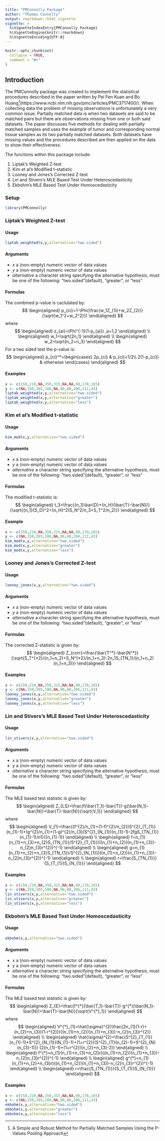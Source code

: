 ```yaml
---
title: "PMConnolly Package"
author: "Thomas Connolly"
output: rmarkdown::html_vignette
vignette: >
  %\VignetteIndexEntry{PMConnolly Package}
  %\VignetteEngine{knitr::rmarkdown}
  %\VignetteEncoding{UTF-8}
---
```


```r
knitr::opts_chunk$set(
  collapse = TRUE,
  comment = "#>"
)
```

## Introduction

The PMConnolly package was created to implement the statistical procedures described in the paper written by Pei Fen Kuan and Bo Huang^[A Simple and Robust Method for Partially Matched Samples Using the P-Values Pooling Approach](https://www.ncbi.nlm.nih.gov/pmc/articles/PMC3717400/). When collecting data the problem of missing observations is unfortunately a very common issue. Partially matched data is when two datasets are said to be matched pairs but there are observations missing from one or both said datasets. The paper discusses five methods for dealing with partially matched samples and uses the example of tumor and corresponding normal tissue samples as its two partially matched datasets. Both datasets have missing values and the procedures described are then applied on the data to show their effectiveness.

The functions within this package include:

1. Liptak's Weighted Z-test
1. Kim et al's Modified t-statistic
1. Looney and Jones's Corrected Z-test
1. Lin and Stivers's MLE Based Test Under Heteroscedasticity
1. Ekbohm's MLE Based Test Under Homoscedasticity

### Setup
```r
library(PMConnolly)
```

### Liptak's Weighted Z-test

#### Usage
```r
liptak_weighted(x,y,alternative="two.sided")
```

#### Arguments
* $x$ a (non-empty) numeric vector of data values
* $y$ a (non-empty) numeric vector of data values
* *alternative* a character string specifying the alternative hypothesis, must be one of the following: "two.sided"(default), "greater", or "less"

#### Formulas 
The combined p-value is caclulated by:
$$
\begin{aligned}
 p_{ci}=1-\Phi(\frac{w_1Z_{1i}+w_2Z_{2i}}{\sqrt{w_1^2+w_2^2}})
\end{aligned}
$$
where
$$
\begin{aligned}
z_{ai}=\Phi^{-1}(1-p_{ai})
,a=1,2
\end{aligned}
\\
\begin{aligned}
w_1=\sqrt{2n_1}
\end{aligned}
\\
\begin{aligned}
w_2=\sqrt{n_2+n_3}
\end{aligned}
$$
For a two sided test the p-value is:
$$
\begin{aligned}
p_{ci}^*=\begin{cases} 2p_{ci} & p_{ci}<1/2\\
2(1-p_{ci}) & otherwise
\end{cases}
\end{aligned}
$$

#### Examples
```r
x <- c(150,210,NA,350,315,NA,NA,98,170,165)
y <- c(NA,150,305,180,NA,90,80,206,111,43)
liptak_weighted(x,y,alternative="two.sided")
liptak_weighted(x,y,alternative="greater")
liptak_weighted(x,y,alternative="less")
```

### Kim et al's Modified t-statistic

#### Usage
```r
kim_mod(x,y,alternative="two.sided")
```

#### Arguments
* $x$ a (non-empty) numeric vector of data values
* $y$ a (non-empty) numeric vector of data values
* *alternative* a character string specifying the alternative hypothesis, must be one of the following: "two.sided"(default), "greater", or "less"

#### Formulas
The modified t-statistic is:
$$
\begin{aligned}
 t_3=\frac{{n_1}\bar{D}+{n_H}(\bar{T}-\bar{N})}{\sqrt{{n_1}{S_D}^2+{n_H}^2(S_N^2/n_3+S_T^2/n_2)}}
\end{aligned}
$$

#### Example
```r
x <- c(150,210,NA,350,315,NA,NA,98,170,165)
y <- c(NA,150,305,180,NA,90,80,206,111,43)
kim_mod(x,y,alternative="two.sided")
kim_mod(x,y,alternative="greater")
kim_mod(x,y,alternative="less")
```

### Looney and Jones's Corrected Z-test

#### Usage
```r
looney_jones(x,y,alternative="two.sided")
```

#### Arguments
* $x$ a (non-empty) numeric vector of data values
* $y$ a (non-empty) numeric vector of data values
* *alternative* a character string specifying the alternative hypothesis, must be one of the following: "two.sided"(default), "greater", or "less"

#### Formulas
The corrected Z-statistic is given by:
$$
\begin{aligned}
 Z_{corr}=\frac{\bar{T^*}-\bar{N^*}}{\sqrt{S_T^{*2}/(n_1+n_2)+S_N^{*2}/(n_1+n_3)-2n_1S_{TN_1}/(n_1+n_2)(n_1+n_3)}}
\end{aligned}
$$

#### Examples
```r
x <- c(150,210,NA,350,315,NA,NA,98,170,165)
y <- c(NA,150,305,180,NA,90,80,206,111,43)
looney_jones(x,y,alternative="two.sided")
looney_jones(x,y,alternative="greater")
looney_jones(x,y,alternative="less")
```

### Lin and Stivers's MLE Based Test Under Heteroscedasticity

#### Usage
```r
lin_stivers(x,y,alternative="two.sided")
```

#### Arguments
* $x$ a (non-empty) numeric vector of data values
* $y$ a (non-empty) numeric vector of data values
* *alternative* a character string specifying the alternative hypothesis, must be one of the following: "two.sided"(default), "greater", or "less"

#### Formulas
The MLE based test statistic is given by:
$$
\begin{aligned}
 Z_{LS}=\frac{f(\bar{T_1}-\bar{T})-g(\bar{N_1}-\bar{N})+\bar{T}-\bar{N}}{\sqrt{V_1}}
\end{aligned}
$$
where
$$
\begin{aligned}
V_{1}=\frac{(f^{2}/n_{1}+(1-f)^{2}/n_{2})S^{2}_{T_{1}}(n_{1}-1)+(g^{2}/n_{1}+(1-g)^{2}/n_{3})S^{2}_{N_{1}}(n_{1}-1)-2fgS_{TN_{1}}(n_{1}-1)/n1}{(n_{1}-1)}
\end{aligned}
\\
\begin{aligned}
f=n_{1}(n_{1}+n_{3}+n_{2}S_{TN_{1}}/S^{2}_{T_{1}})((n_{1}+n_{2})(n_{1}+n_{3})-n_{2}n_{3}r^{2})^{-1}
\end{aligned}
\\
\begin{aligned}
g=n_{1}(n_{1}+n_{2}+n_{3}S_{TN_{1}}/S^{2}_{N_{1}})((n_{1}+n_{2})(n_{1}+n_{3})-n_{2}n_{3}r^{2})^{-1}
\end{aligned}
\\
\begin{aligned}
r=\frac{S_{TN_{1}}}{S_{T_{1}}S_{N_{1}}}
\end{aligned}
$$

#### Examples
```r
x <- c(150,210,NA,350,315,NA,NA,98,170,165)
y <- c(NA,150,305,180,NA,90,80,206,111,43)
lin_stivers(x,y,alternative="two.sided")
lin_stivers(x,y,alternative="greater")
lin_stivers(x,y,alternative="less")
```


### Ekbohm's MLE Based Test Under Homoscedasticity

#### Usage
```r
ekbohm(x,y,alternative="two.sided")
```

#### Arguments
* $x$ a (non-empty) numeric vector of data values
* $y$ a (non-empty) numeric vector of data values
* *alternative* a character string specifying the alternative hypothesis, must be one of the following: "two.sided"(default), "greater", or "less"

#### Formulas
The MLE based test statistic is given by:
$$
\begin{aligned}
 Z_{E}=\frac{f^{*}(\bar{T_1}-\bar{T})-g^{*}(\bar{N_1}-\bar{N})+\bar{T}-\bar{N}}{\sqrt{V^{*}_1}}
\end{aligned}
$$
where
$$
\begin{aligned}
V^{*}_{1}=\hat{\sigma}^{2}\frac{2n_{1}(1-r)+(n_{2}+n_{3})(1-r^{2})}{(n_{1}+n_{2})(n_{1}+n_{3})-n_{2}n_{3}r^{2}}
\end{aligned}
\\
\begin{aligned}
\hat{\sigma}^{2}=\frac{S^{2}_{T_{1}}(n_{1}-1)+S^{2}_{N_{1}}(N_{1}-1)+(1+r^{2})(S^{2}_{T}(n_{2}-1)+S^{2}_{N}(n_{3}-1))} {2(n_{1}-1)+(1+r^{2})(n_{2}+n_{3}-2)}
\end{aligned}
\\
\begin{aligned}
f^{*}=n_{1}(n_{1}+n_{3}+n_{2}r)((n_{1}+n_{2})(n_{1}+n_{3})-n_{2}n_{3}r^{2})^{-1}
\end{aligned}
\\
\begin{aligned}
g^{*}=n_{1}(n_{1}+n_{2}+n_{3}r)((n_{1}+n_{2})(n_{1}+n_{3})-n_{2}n_{3}r^{2})^{-1}
\end{aligned}
\\
\begin{aligned}
r=\frac{S_{TN_{1}}}{S_{T_{1}}S_{N_{1}}}
\end{aligned}
$$

#### Examples
```r
x <- c(150,210,NA,350,315,NA,NA,98,170,165)
y <- c(NA,150,305,180,NA,90,80,206,111,43)
ekbohm(x,y,alternative="two.sided")
ekbohm(x,y,alternative="greater")
ekbohm(x,y,alternative="less")
```

